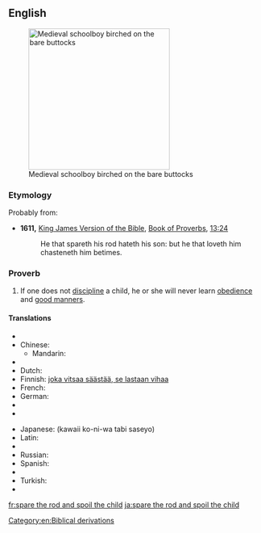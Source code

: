 ==English==
[[Image:Koerperstrafe- MA Birkenrute.png|thumb|280px|Medieval schoolboy birched on the bare buttocks]]

===Etymology===
Probably from:
* '''1611,''' [[w:King James Version of the Bible|King James Version of the Bible]], [[w:Book of Proverbs|Book of Proverbs]], [[s:Bible (King James)/Proverbs#Chapter 13|13:24]]
*: He that spareth his rod hateth his son: but he that loveth him chasteneth him betimes.

===Proverb===
{{infl|en|proverb|head=[[spare]] [[the]] [[rod]] [[and]] [[spoil]] [[the]] [[child]]}}

# If one does not [[discipline]] a child, he or she will never learn [[obedience]] and [[good manners]].

====Translations====
{{trans-top|if one does not discipline a child he or she will never learn obedience}}
* {{trreq|ar}}
* Chinese:
** Mandarin: {{t|cmn|不打不成器|tr=bù dǎ bù chéng qì|sc=Hani}}
* {{trreq|cs}}
* Dutch: {{t|nl|zachte heelmeesters, stinkende wonden}}
* Finnish: [[joka vitsaa säästää, se lastaan vihaa]]
* French: {{t+|fr|qui aime bien, châtie bien}}
* German: {{t|de|wer mit der Rute spart, verzieht das Kind}}
* {{trreq|hu}}
* {{trreq|it}}
{{trans-mid}}
* Japanese: {{t|ja|可愛い子には旅させよ}} (kawaii ko-ni-wa tabi saseyo)
* Latin: {{t|la|qui bene amat, bene castigat}}
* {{trreq|pt}}
* Russian: {{t|ru|пожалеешь розгу — испортишь ребёнка|tr=požaléješ’ rózgu - ispórtiš’ rebjónka|sc=Cyrl}}
* Spanish: {{t|es|escatima el palo y malcría al hijo}}
* {{trreq|sv}}
* Turkish: {{t|tr|insan sevdiğine takılırmış}}
* {{trreq|vi}}
{{trans-bottom}}

[[Category:en:Biblical derivations]]

[[fr:spare the rod and spoil the child]]
[[ja:spare the rod and spoil the child]]